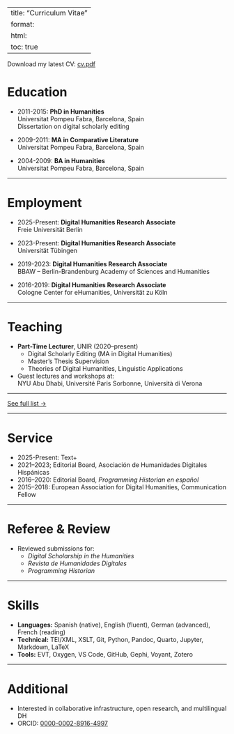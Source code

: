 --
title: "Curriculum Vitae"
format:
  html:
    toc: true
---

Download my latest CV: [cv.pdf](cv/cv.pdf)

# Education

- 2011-2015: **PhD in Humanities**  
  Universitat Pompeu Fabra, Barcelona, Spain  
  Dissertation on digital scholarly editing

- 2009-2011: **MA in Comparative Literature**  
  Universitat Pompeu Fabra, Barcelona, Spain

- 2004-2009: **BA in Humanities**  
  Universitat Pompeu Fabra, Barcelona, Spain

---

# Employment

- 2025-Present: **Digital Humanities Research Associate**  
  Freie Universität Berlin

- 2023-Present: **Digital Humanities Research Associate**  
  Universität Tübingen

- 2019-2023: **Digital Humanities Research Associate**  
  BBAW – Berlin-Brandenburg Academy of Sciences and Humanities

- 2016-2019: **Digital Humanities Research Associate**  
  Cologne Center for eHumanities, Universität zu Köln

---

# Teaching

- **Part-Time Lecturer**, UNIR (2020–present)  
  - Digital Scholarly Editing (MA in Digital Humanities)  
  - Master’s Thesis Supervision  
  - Theories of Digital Humanities, Linguistic Applications

- Guest lectures and workshops at:  
  NYU Abu Dhabi, Université Paris Sorbonne, Università di Verona

---

[See full list →](publications.qmd)

---

# Service

- 2025-Present: Text+
- 2021–2023; Editorial Board, Asociación de Humanidades Digitales Hispánicas
- 2016–2020: Editorial Board, *Programming Historian en español* 
- 2015–2018: European Association for Digital Humanities, Communication Fellow

---

# Referee & Review

- Reviewed submissions for:  
  - _Digital Scholarship in the Humanities_  
  - _Revista de Humanidades Digitales_  
  - _Programming Historian_

---

# Skills

- **Languages:** Spanish (native), English (fluent), German (advanced), French (reading)
- **Technical:** TEI/XML, XSLT, Git, Python, Pandoc, Quarto, Jupyter, Markdown, LaTeX
- **Tools:** EVT, Oxygen, VS Code, GitHub, Gephi, Voyant, Zotero

---

# Additional

- Interested in collaborative infrastructure, open research, and multilingual DH
- ORCID: [0000-0002-8916-4997](https://orcid.org/0000-0002-8916-4997)

